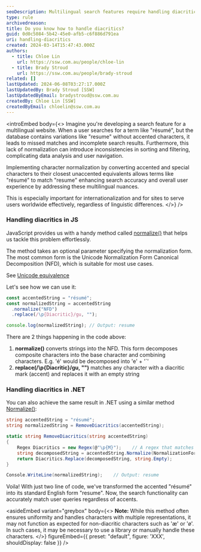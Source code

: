 ```yaml
---
seoDescription: Multilingual search features require handling diacritics to ensure accurate matches and a seamless user experience.
type: rule
archivedreason:
title: Do you know how to handle diacritics?
guid: 0d0c5084-5b42-45e0-afb5-c6f886d791ea
uri: handling-diacritics
created: 2024-03-14T15:47:43.000Z
authors:
  - title: Chloe Lin
    url: https://ssw.com.au/people/chloe-lin
  - title: Brady Stroud
    url: https://ssw.com.au/people/brady-stroud
related: []
lastUpdated: 2024-06-08T03:27:17.000Z
lastUpdatedBy: Brady Stroud [SSW]
lastUpdatedByEmail: bradystroud@ssw.com.au
createdBy: Chloe Lin [SSW]
createdByEmail: chloelin@ssw.com.au
---
```


<introEmbed
  body={<>
Imagine you're developing a search feature for a multilingual website. When a user searches for a term like "résumé", but the database contains variations like "resume" without accented characters, it leads to missed matches and incomplete search results. Furthermore, this lack of normalization can introduce inconsistencies in sorting and filtering, complicating data analysis and user navigation.

Implementing character normalization by converting accented and special characters to their closest unaccented equivalents allows terms like "résumé" to match "resume" enhancing search accuracy and overall user experience by addressing these multilingual nuances.

This is especially important for internationalization and for sites to serve users worldwide effectively, regardless of linguistic differences.
  </>}
/>
### Handling diacritics in JS

JavaScript provides us with a handy method called [normalize()](https://developer.mozilla.org/en-US/docs/Web/JavaScript/Reference/Global_Objects/String/normalize) that helps us tackle this problem effortlessly.

The method takes an optional parameter specifying the normalization form. The most common form is the Unicode Normalization Form Canonical Decomposition (NFD), which is suitable for most use cases.

See [Unicode equivalence](https://en.wikipedia.org/wiki/Unicode_equivalence)

Let's see how we can use it:

```js
const accentedString = "résumé";
const normalizedString = accentedString
  .normalize("NFD")
  .replace(/\p{Diacritic}/gu, "");

console.log(normalizedString); // Output: resume
```

There are 2 things happening in the code above:

1. **normalize()** converts strings into the NFD. This form decomposes composite characters into the base character and combining characters. E.g. 'é' would be decomposed into 'e' + '´'
2. **replace(/\p{Diacritic}/gu, "")** matches any character with a diacritic mark (accent) and replaces it with an empty string

### Handling diacritics in .NET

You can also achieve the same result in .NET using a similar method [Normalize()](<https://learn.microsoft.com/en-us/dotnet/api/system.string.normalize?view=net-8.0#system-string-normalize(system-text-normalizationform&WT.mc_id=DP-MVP-33518)>):

```csharp
string accentedString = "résumé";
string normalizedString = RemoveDiacritics(accentedString);

static string RemoveDiacritics(string accentedString)
{
    Regex Diacritics = new Regex(@"\p{M}");    // A regex that matches any diacritic.
    string decomposedString = accentedString.Normalize(NormalizationForm.FormD);   // Equivalent to NFD
    return Diacritics.Replace(decomposedString, string.Empty);
}

Console.WriteLine(normalizedString);    // Output: resume
```

Voila! With just two line of code, we've transformed the accented "résumé" into its standard English form "resume". Now, the search functionality can accurately match user queries regardless of accents.

<asideEmbed
  variant="greybox"
  body={<>
    **Note:**
While this method often ensures uniformity and handles characters with multiple representations, it may not function as expected for non-diacritic characters such as 'æ' or 'ø'. In such cases, it may be necessary to use a library or manually handle these characters.
  </>}
  figureEmbed={{
    preset: "default",
    figure: 'XXX',
    shouldDisplay: false
  }}
/>
